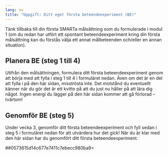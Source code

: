 ```yaml
---
lang: sv
title: "Uppgift: Ditt eget första beteendeexperiment (BE)"
---
```


Tänk tillbaka till din första SMARTa målsättning som du formulerade i
modul 1 (om du redan har utfört ett spontant beteendeexperiment kring
din första målsättning kan du förstås välja ett annat målbeteenden
och/eller en annan situation).

## Planera BE (steg 1 till 4)

Utifrån den målsättningen, formulera ditt första beteendeexperiment
genom att börja med att fylla i steg 1 till 4 i formuläret nedan. Även
om det är en del att fylla i på den här sidan, misströsta inte. Det
motstånd du eventuellt känner när du gör det är ett kvitto på att du
just nu håller på att lära dig något. Ingen energi du lägger på den här
sidan kommer att gå förlorad -- tvärtom!

## Genomför BE (steg 5)

Under vecka 3, genomför ditt första beteendeexperiment och fyll sedan i
steg 5 i formuläret nedan för att utvärdera hur det gick! När du är klar
med den här sidan har du genomfört ditt första beteendeexperiment.

##0573615d14c677e7411c7ebecc980ba9=
